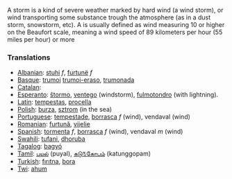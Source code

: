 A storm is a kind of severe weather marked by hard wind (a wind storm), or wind transporting some substance trough the atmosphere (as in a dust storm, snowstorm, etc). A is usually defined as wind measuring 10 or higher on the Beaufort scale, meaning a wind speed of 89 kilometers per hour (55 miles per hour) or more

=== Translations===

*[[Albanian]]: [[stuhi]] ''f'', [[furtunë]] ''f''
*[[Basque]]: [[trumoi]] [[trumoi-eraso]], [[trumonada]]
*[[Catalan]]: [[]]
*[[Esperanto]]: [[ŝtormo]], [[ventego]] (windstorm), [[fulmotondro]] (with lightning).
*[[Latin]]: [[tempestas]], [[procella]]
*[[Polish]]: [[burza]], [[sztrom]] (in the sea)
*[[Portuguese]]: [[tempestade]], [[borrasca]] ''f'' (wind), vendaval (wind)
*[[Romanian]]: [[furtună]], [[vijelie]]
*[[Spanish]]: [[tormenta]] ''f'', [[borrasca]] ''f'' (wind), vendaval ''m'' (wind)
*[[Swahili]]: [[tufani]], [[dhoruba]]
*[[Tagalog]]: [[bagyó]]
*[[Tamil]]: [[புயல்]] (puyal), [[கடு௩்கோபம்]] (katunggopam)
*[[Turkish]]: [[fırıtna]], [[bora]]
*[[Twi]]: [[ahum]]